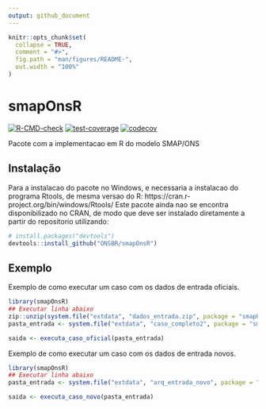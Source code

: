 ```yaml
---
output: github_document
---
```


<!-- README.md is generated from README.Rmd. Please edit that file -->

```r
knitr::opts_chunk$set(
  collapse = TRUE,
  comment = "#>",
  fig.path = "man/figures/README-",
  out.width = "100%"
)
```

# smapOnsR

<!-- badges: start -->
[![R-CMD-check](https://github.com/felipe-treistman/smapOnsR/actions/workflows/R-CMD-check.yaml/badge.svg)](https://github.com/felipe-treistman/smapOnsR/actions/workflows/R-CMD-check.yaml)
[![test-coverage](https://github.com/felipe-treistman/smapOnsR/workflows/test-coverage/badge.svg)](https://github.com/felipe-treistman/smapOnsR/actions/workflows/test-coverage.yaml)
[![codecov](https://codecov.io/gh/felipe-treistman/smapOnsR/graph/badge.svg?token=C7FF7ZNCER)](https://codecov.io/gh/felipe-treistman/smapOnsR)
<!-- badges: end -->

Pacote com a implementacao em R do modelo SMAP/ONS

## Instalação
Para a instalacao do pacote no Windows, e necessaria a instalacao do programa Rtools, de mesma versao do R: https://cran.r-project.org/bin/windows/Rtools/ 
Este pacote ainda nao se encontra disponibilizado no CRAN, de modo que deve ser instalado diretamente a partir do repositorio utilizando:

``` r
# install.packages("devtools")
devtools::install_github("ONSBR/smapOnsR")
```

## Exemplo

Exemplo de como executar um caso com os dados de entrada oficiais.

``` r
library(smapOnsR)
## Executar linha abaixo
zip::unzip(system.file("extdata", "dados_entrada.zip", package = "smapOnsR"), exdir = system.file("extdata", package = "smapOnsR"))
pasta_entrada <- system.file("extdata", "caso_completo2", package = "smapOnsR")

saida <- executa_caso_oficial(pasta_entrada)
```

Exemplo de como executar um caso com os dados de entrada novos.

``` r
library(smapOnsR)
## Executar linha abaixo
pasta_entrada <- system.file("extdata", "arq_entrada_novo", package = "smapOnsR")

saida <- executa_caso_novo(pasta_entrada)
```
